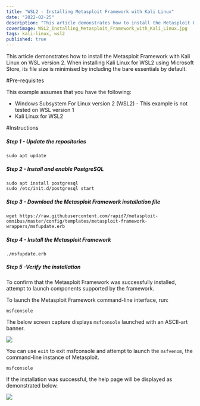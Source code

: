 ```yaml
---
title: "WSL2 - Installing Metasploit Framework with Kali Linux"
date: "2022-02-25"
description: "This article demonstrates how to install the Metasploit Framework with Kali Linux on WSL2."
coverimage: WSL2_Installing_Metasploit_Framework_with_Kali_Linux.jpg
tags: kali-linux, wsl2
published: true
---
```


This article demonstrates how to install the Metasploit Framework with Kali Linux on WSL version 2. When installing Kali Linux for WSL2 using Microsoft Store, its file size is minimised by including the bare essentials by default.

#Pre-requisites

This example assumes that you have the following:

- Windows Subsystem For Linux version 2 (WSL2) - This example is not tested on WSL version 1
- Kali Linux for WSL2

#Instructions

<h5 class="step">Step 1 - Update the repositories</h5>

```
sudo apt update
```

<h5 class="step">Step 2 - Install and enable PostgreSQL</h5>

```
sudo apt install postgresql
sudo /etc/init.d/postgresql start
```

<h5 class="step">Step 3 - Download the Metasploit Framework installation file</h5>

```
wget https://raw.githubusercontent.com/rapid7/metasploit-omnibus/master/config/templates/metasploit-framework-wrappers/msfupdate.erb
```

<h5 class="step">Step 4 - Install the Metasploit Framework</h5>

```
./msfupdate.erb
```

<h5 class="step">Step 5 -Verify the installation</h5>

To confirm that the Metasploit Framework was successfully installed, attempt to launch components supported by the framework.

To launch the Metasploit Framework command-line interface, run:

```
msfconsole
```

The below screen capture displays `msfconsole` launched with an ASCII-art banner.

![](/media/markdown/2022/02/26/429fbf45-6b3a-4372-8e75-15ad3e5d60cd.png)

You can use `exit` to exit msfconsole and attempt to launch the `msfvenom`, the command-line instance of Metasploit.

```
msfconsole
```

If the installation was successful, the help page will be displayed as demonstrated below.

![](/media/markdown/2022/02/26/fa427e84-580d-4edb-847d-e09776009dd1.png)
